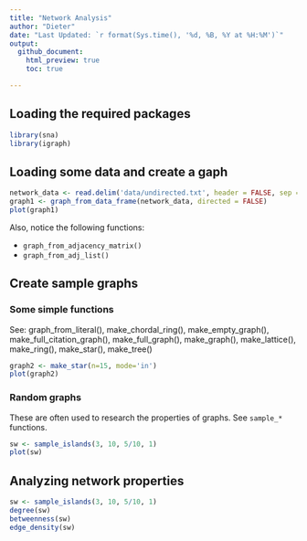 ```yaml
---
title: "Network Analysis"
author: "Dieter"
date: "Last Updated: `r format(Sys.time(), '%d, %B, %Y at %H:%M')`"
output:
  github_document:
    html_preview: true
    toc: true

---
```


## Loading the required packages

```r
library(sna)
library(igraph)
```

## Loading some data and create a gaph

```r
network_data <- read.delim('data/undirected.txt', header = FALSE, sep = " ")
graph1 <- graph_from_data_frame(network_data, directed = FALSE)
plot(graph1)
```

Also, notice the following functions:

+ `graph_from_adjacency_matrix()`
+ `graph_from_adj_list()`

## Create sample graphs

### Some simple functions

See: graph_from_literal(), make_chordal_ring(), make_empty_graph(), make_full_citation_graph(), make_full_graph(), make_graph(), make_lattice(), make_ring(), make_star(), make_tree()


```r
graph2 <- make_star(n=15, mode='in')
plot(graph2)
```

### Random graphs

These are often used to research the properties of graphs. See `sample_*` functions.

```r
sw <- sample_islands(3, 10, 5/10, 1)
plot(sw)
```

## Analyzing network properties


```r
sw <- sample_islands(3, 10, 5/10, 1)
degree(sw)
betweenness(sw)
edge_density(sw)
```



